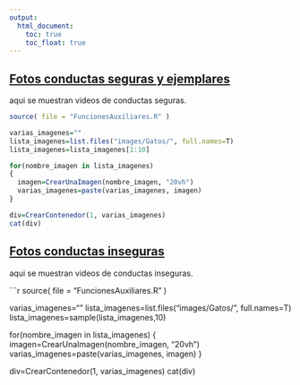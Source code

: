 ```yaml
---
output:
  html_document: 
    toc: true
    toc_float: true
---
```


<link rel="stylesheet" href="styles.css" type="text/css">

## [Fotos conductas seguras y ejemplares](fotos_conductas_seguras.html)

aqui se muestran videos de conductas seguras.

```r
source( file = "FuncionesAuxiliares.R" )

varias_imagenes=""
lista_imagenes=list.files("images/Gatos/", full.names=T)
lista_imagenes=lista_imagenes[1:10]

for(nombre_imagen in lista_imagenes)
{
  imagen=CrearUnaImagen(nombre_imagen, "20vh")
  varias_imagenes=paste(varias_imagenes, imagen)
}  

div=CrearContenedor(1, varias_imagenes)
cat(div)
```
## [Fotos conductas inseguras](fotos_conductas_inseguras.html)

aqui se muestran videos de conductas inseguras.

```r
source( file = "FuncionesAuxiliares.R" )

varias_imagenes=""
lista_imagenes=list.files("images/Gatos/", full.names=T)
lista_imagenes=sample(lista_imagenes,10)

for(nombre_imagen in lista_imagenes)
{
  imagen=CrearUnaImagen(nombre_imagen, "20vh")
  varias_imagenes=paste(varias_imagenes, imagen)
}  

div=CrearContenedor(1, varias_imagenes)
cat(div)